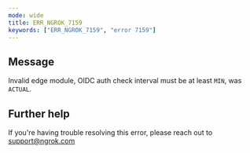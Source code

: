 ```yaml
---
mode: wide
title: ERR_NGROK_7159
keywords: ["ERR_NGROK_7159", "error 7159"]
---
```


## Message

Invalid edge module, OIDC auth check interval must be at least `MIN`, was `ACTUAL`.

## Further help

If you're having trouble resolving this error, please reach out to [support@ngrok.com](mailto:support@ngrok.com?subject=Help%20with%20ERR_NGROK_7159)
